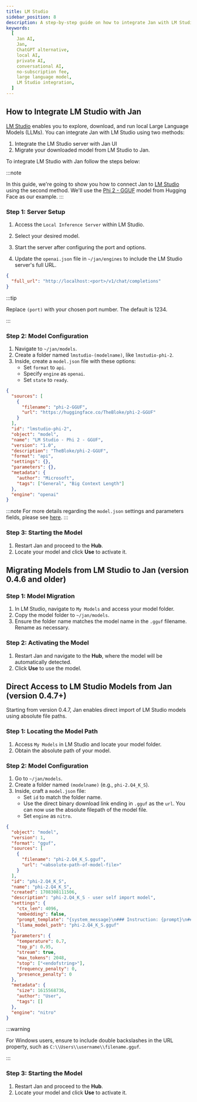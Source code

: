 ```yaml
---
title: LM Studio
sidebar_position: 8
description: A step-by-step guide on how to integrate Jan with LM Studio.
keywords:
  [
    Jan AI,
    Jan,
    ChatGPT alternative,
    local AI,
    private AI,
    conversational AI,
    no-subscription fee,
    large language model,
    LM Studio integration,
  ]
---
```


<head>
    <title>LM Studio</title>
    <meta name="description" content="A step-by-step guide on how to integrate Jan with LM Studio. Learn how to connect Jan to LM Studio, set up LM Studio server, configure Jan settings, enable LM Studio integration, migrate models, and troubleshoot integration issues.">
    <meta name="keywords" content="Jan AI, Jan, ChatGPT alternative, local AI, private AI, conversational AI, no-subscription fee, large language model, LM Studio integration">
    <meta property="og:title" content="LM Studio">
    <meta property="og:description" content="A step-by-step guide on how to integrate Jan with LM Studio. Learn how to connect Jan to LM Studio, set up LM Studio server, configure Jan settings, enable LM Studio integration, migrate models, and troubleshoot integration issues.">
    <meta property="og:url" content="https://yourwebsite.com/guides/integration/lm-studio">
    <meta name="twitter:card" content="summary">
    <meta name="twitter:title" content="LM Studio">
    <meta name="twitter:description" content="A step-by-step guide on how to integrate Jan with LM Studio. Learn how to connect Jan to LM Studio, set up LM Studio server, configure Jan settings, enable LM Studio integration, migrate models, and troubleshoot integration issues.">
</head>

## How to Integrate LM Studio with Jan

[LM Studio](https://lmstudio.ai/) enables you to explore, download, and run local Large Language Models (LLMs). You can integrate Jan with LM Studio using two methods:
1. Integrate the LM Studio server with Jan UI
2. Migrate your downloaded model from LM Studio to Jan.

To integrate LM Studio with Jan follow the steps below:

:::note

In this guide, we're going to show you how to connect Jan to [LM Studio](https://lmstudio.ai/) using the second method. We'll use the [Phi 2 - GGUF](https://huggingface.co/TheBloke/phi-2-GGUF) model from Hugging Face as our example.
:::
### Step 1: Server Setup

1. Access the `Local Inference Server` within LM Studio.
2. Select your desired model.
3. Start the server after configuring the port and options.

4. Update the `openai.json` file in `~/jan/engines` to include the LM Studio server's full URL.

```json title="~/jan/engines/openai.json"
{
  "full_url": "http://localhost:<port>/v1/chat/completions"
}
```

:::tip

Replace `(port)` with your chosen port number. The default is 1234.

:::

### Step 2: Model Configuration

1. Navigate to `~/jan/models`.
2. Create a folder named `lmstudio-(modelname)`, like `lmstudio-phi-2`.
3. Inside, create a `model.json` file with these options:
   - Set `format` to `api`.
   - Specify `engine` as `openai`.
   - Set `state` to `ready`.
  
```json title="~/jan/models/lmstudio-phi-2/model.json"
{
  "sources": [
    {
      "filename": "phi-2-GGUF",
      "url": "https://huggingface.co/TheBloke/phi-2-GGUF"
    }
  ],
  "id": "lmstudio-phi-2",
  "object": "model",
  "name": "LM Studio - Phi 2 - GGUF",
  "version": "1.0",
  "description": "TheBloke/phi-2-GGUF",
  "format": "api",
  "settings": {},
  "parameters": {},
  "metadata": {
    "author": "Microsoft",
    "tags": ["General", "Big Context Length"]
  },
  "engine": "openai"
}
```
:::note
For more details regarding the `model.json` settings and parameters fields,  please see [here](../models/integrate-remote.mdx#modeljson).
:::


### Step 3: Starting the Model

1. Restart Jan and proceed to the **Hub**.
2. Locate your model and click **Use** to activate it.

## Migrating Models from LM Studio to Jan (version 0.4.6 and older)

### Step 1: Model Migration

1. In LM Studio, navigate to `My Models` and access your model folder.
2. Copy the model folder to `~/jan/models`.
3. Ensure the folder name matches the model name in the `.gguf` filename. Rename as necessary.

### Step 2: Activating the Model

1. Restart Jan and navigate to the **Hub**, where the model will be automatically detected.
2. Click **Use** to use the model.

## Direct Access to LM Studio Models from Jan (version 0.4.7+)

Starting from version 0.4.7, Jan enables direct import of LM Studio models using absolute file paths.


### Step 1: Locating the Model Path

1. Access `My Models` in LM Studio and locate your model folder.
2. Obtain the absolute path of your model.

### Step 2: Model Configuration

1. Go to `~/jan/models`.
2. Create a folder named `(modelname)` (e.g., `phi-2.Q4_K_S`).
3. Inside, craft a `model.json` file:
   - Set `id` to match the folder name.
   - Use the direct binary download link ending in `.gguf` as the `url`. You can now use the absolute filepath of the model file.
   - Set `engine` as `nitro`.

```json
{
  "object": "model",
  "version": 1,
  "format": "gguf",
  "sources": [
    {
      "filename": "phi-2.Q4_K_S.gguf",
      "url": "<absolute-path-of-model-file>"
    }
  ],
  "id": "phi-2.Q4_K_S",
  "name": "phi-2.Q4_K_S",
  "created": 1708308111506,
  "description": "phi-2.Q4_K_S - user self import model",
  "settings": {
    "ctx_len": 4096,
    "embedding": false,
    "prompt_template": "{system_message}\n### Instruction: {prompt}\n### Response:",
    "llama_model_path": "phi-2.Q4_K_S.gguf"
  },
  "parameters": {
    "temperature": 0.7,
    "top_p": 0.95,
    "stream": true,
    "max_tokens": 2048,
    "stop": ["<endofstring>"],
    "frequency_penalty": 0,
    "presence_penalty": 0
  },
  "metadata": {
    "size": 1615568736,
    "author": "User",
    "tags": []
  },
  "engine": "nitro"
}
```

:::warning

For Windows users, ensure to include double backslashes in the URL property, such as `C:\\Users\\username\\filename.gguf`.

:::

### Step 3: Starting the Model

1. Restart Jan and proceed to the **Hub**.
2. Locate your model and click **Use** to activate it.